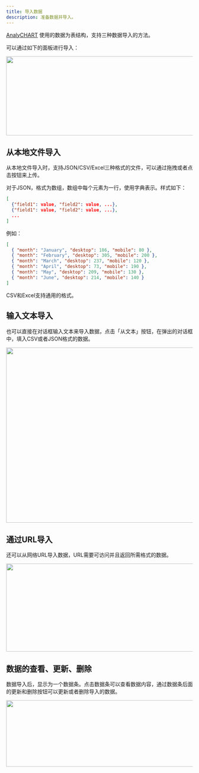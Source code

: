 ```yaml
---
title: 导入数据
description: 准备数据并导入。
---
```


[AnalyCHART](/zh) 使用的数据为表结构，支持三种数据导入的方法。

可以通过如下的面板进行导入：

<Image
  src="/images/uploader.png"
  width="620"
  height="213"
  className="rounded-md border [&:not(:first-child)]:mt-6"
/>

## 从本地文件导入

从本地文件导入时，支持JSON/CSV/Excel三种格式的文件，可以通过拖拽或者点击按钮来上传。

对于JSON，格式为数组，数组中每个元素为一行，使用字典表示。样式如下：

```json
[
  {"field1": value, "field2": value, ...},
  {"field1": value, "field2": value, ...},
  ...
]
```

例如：

```json
[
  { "month": "January", "desktop": 186, "mobile": 80 },
  { "month": "February", "desktop": 305, "mobile": 200 },
  { "month": "March", "desktop": 237, "mobile": 120 },
  { "month": "April", "desktop": 73, "mobile": 190 },
  { "month": "May", "desktop": 209, "mobile": 130 },
  { "month": "June", "desktop": 214, "mobile": 140 }
]
```

CSV和Excel支持通用的格式。

## 输入文本导入

也可以直接在对话框输入文本来导入数据，点击「从文本」按钮，在弹出的对话框中，填入CSV或者JSON格式的数据。

<Image
  src="/images/import-from-text.png"
  width="759"
  height="472"
  className="rounded-md border [&:not(:first-child)]:mt-6"
/>

## 通过URL导入

还可以从网络URL导入数据，URL需要可访问并且返回所需格式的数据。

<Image
  src="/images/import-from-url.png"
  width="506"
  height="237"
  className="rounded-md border [&:not(:first-child)]:mt-6"
/>

## 数据的查看、更新、删除

数据导入后，显示为一个数据条。点击数据条可以查看数据内容，通过数据条后面的更新和删除按钮可以更新或者删除导入的数据。

<Image
  src="/images/data-operation.png"
  width="713"
  height="179"
  className="rounded-md border [&:not(:first-child)]:mt-6"
/>
